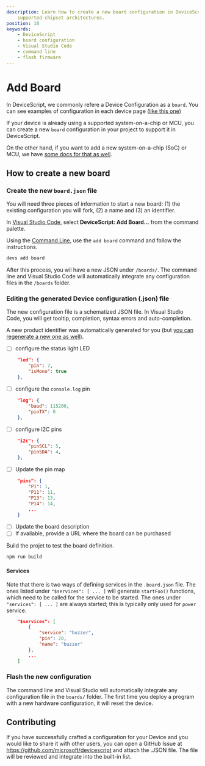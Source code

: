 ```yaml
---
description: Learn how to create a new board configuration in DeviceScript for
    supported chipset architectures.
position: 10
keywords:
    - DeviceScript
    - board configuration
    - Visual Studio Code
    - command line
    - flash firmware
---
```


# Add Board

In DeviceScript, we commonly refere a Device Configuration as a `board`.
You can see examples of configuration in each device page ([like this one](/devices/esp32/seeed-xiao-esp32c3#configuration))

If your device is already using a supported system-on-a-chip or MCU,
you can create a new `board` configuration in your project to support it in DeviceScript.

On the other hand, if you want to add a new system-on-a-chip (SoC) or MCU,
we have [some docs for that as well](/devices/add-soc).

## How to create a new board

### Create the new `board.json` file

You will need three pieces of information to start a new board: (1) the existing configuration
you will fork, (2) a name and (3) an identifier.

In [Visual Studio Code](/getting-started/vscode),
select **DeviceScript: Add Board...** from the command palette.

Using the [Command Line](/getting-started/cli), use the `add board` command and follow the instructions.

```bash
devs add board
```

After this process, you wil have a new JSON under `/boards/`. The command line and
Visual Studio Code will automatically integrate any configuration files in the `/boards` folder.

### Editing the generated Device configuration (.json) file

The new configuration file is a schematized JSON file.
In Visual Studio Code, you will get tooltip, completion, syntax errors and auto-completion.

A new product identifier was automatically generated for you (but [you can regenerate a new one as well](https://microsoft.github.io/jacdac-docs/reference/service-specification/)).

-   [ ] configure the status light LED

```json
    "led": {
        "pin": 7,
        "isMono": true
    },
```

-   [ ] configure the `console.log` pin

```json
    "log": {
        "baud": 115200,
        "pinTX": 0
    },
```

-   [ ] configure I2C pins

```json
    "i2c": {
        "pinSCL": 5,
        "pinSDA": 4,
    },
```

-   [ ] Update the pin map

```json
    "pins": {
        "P1": 1,
        "P11": 11,
        "P13": 13,
        "P14": 14,
        ...
    }
```

-   [ ] Update the board description
-   [ ] If available, provide a URL where the board can be purchased

Build the projet to test the board definition.

```bash
npm run build
```

#### Services

Note that there is two ways of defining services in the `.board.json` file.
The ones listed under `"$services": [ ... ]` will generate `startFoo()` functions,
which need to be called for the service to be started.
The ones under `"services": [ ... ]` are always started; this is typically only
used for `power` service.

```json
    "$services": [
        {
            "service": "buzzer",
            "pin": 20,
            "name": "buzzer"
        },
        ...
    ]
```

### Flash the new configuration

The command line and Visual Studio will automatically integrate
any configuration file in the `boards/` folder.
The first time you deploy a program with a new hardware configuration, it will reset the device.

## Contributing

If you have successfully crafted a configuration for your Device and you would like to share it with other users,
you can open a GitHub Issue at https://github.com/microsoft/devicescript and attach the .JSON file. The file will
be reviewed and integrate into the built-in list.
